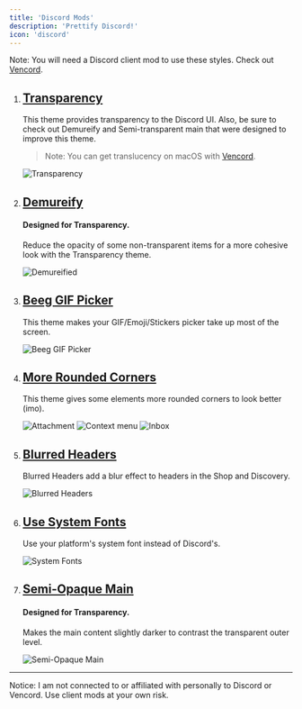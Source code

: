 ```yaml
---
title: 'Discord Mods'
description: 'Prettify Discord!'
icon: 'discord'
---
```


Note: You will need a Discord client mod to use these styles. Check out [Vencord](https://vencord.dev).

1. ## [Transparency](https://cdn.jsdelivr.net/gh/asboy2035/Discord-Mods@main/Transparency.css)
   This theme provides transparency to the Discord UI. Also, be sure to check out Demureify and Semi-transparent main that were designed to improve this theme.
   > Note: You can get translucency on macOS with [Vencord](https://vencord.dev).

   ![Transparency](https://raw.githubusercontent.com/asboy2035/Discord-Mods/refs/heads/main/screenshots/transparency.png)

2. ## [Demureify](https://cdn.jsdelivr.net/gh/asboy2035/Discord-Mods@main/DemureifyNonTransparent.css)
   #### Designed for Transparency.
   Reduce the opacity of some non-transparent items for a more cohesive look with the Transparency theme.

   ![Demureified](https://raw.githubusercontent.com/asboy2035/Discord-Mods/refs/heads/main/screenshots/demureify.png)

3. ## [Beeg GIF Picker](https://cdn.jsdelivr.net/gh/asboy2035/Discord-Mods@main/Big-GIF-Emoji-Sticker-Picker.css)
   This theme makes your GIF/Emoji/Stickers picker take up most of the screen.

   ![Beeg GIF Picker](https://raw.githubusercontent.com/asboy2035/Discord-Mods/refs/heads/main/screenshots/beegGif.png)

4. ## [More Rounded Corners](https://cdn.jsdelivr.net/gh/asboy2035/Discord-Mods@main/MoreRoundedCorners.css)
   This theme gives some elements more rounded corners to look better (imo).

   ![Attachment](https://raw.githubusercontent.com/asboy2035/Discord-Mods/refs/heads/main/screenshots/roundedCorners/attachment.png)
   ![Context menu](https://raw.githubusercontent.com/asboy2035/Discord-Mods/refs/heads/main/screenshots/roundedCorners/context.png)
   ![Inbox](https://raw.githubusercontent.com/asboy2035/Discord-Mods/refs/heads/main/screenshots/roundedCorners/inbox.png)

5. ## [Blurred Headers](https://cdn.jsdelivr.net/gh/asboy2035/Discord-Mods@main/BlurredHeaders.css)
   Blurred Headers add a blur effect to headers in the Shop and Discovery.

   ![Blurred Headers](https://raw.githubusercontent.com/asboy2035/Discord-Mods/refs/heads/main/screenshots/blurredHeaders.png)

6. ## [Use System Fonts](https://cdn.jsdelivr.net/gh/asboy2035/Discord-Mods@main/SystemFonts.css)
   Use your platform's system font instead of Discord's.

   ![System Fonts](https://raw.githubusercontent.com/asboy2035/Discord-Mods/refs/heads/main/screenshots/systemFonts.png)

7. ## [Semi-Opaque Main](https://cdn.jsdelivr.net/gh/asboy2035/Discord-Mods@main/SemiOpaqueMain.css)
   #### Designed for Transparency.
   Makes the main content slightly darker to contrast the transparent outer level.

   ![Semi-Opaque Main](https://raw.githubusercontent.com/asboy2035/Discord-Mods/refs/heads/main/screenshots/semiOpaqueMain.png)

---
Notice: I am not connected to or affiliated with personally to Discord or Vencord. Use client mods at your own risk.